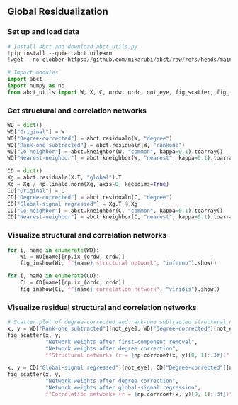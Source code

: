## Global Residualization

### Set up and load data

```python

# Install abct and download abct_utils.py
!pip install --quiet abct nilearn
!wget --no-clobber https://github.com/mikarubi/abct/raw/refs/heads/main/docs-code/examples/abct_utils.py

# Import modules
import abct
import numpy as np
from abct_utils import W, X, C, ordw, ordc, not_eye, fig_scatter, fig_imshow

```

### Get structural and correlation networks

```python

WD = dict()
WD["Original"] = W
WD["Degree-corrected"] = abct.residualn(W, "degree")
WD["Rank-one subtracted"] = abct.residualn(W, "rankone")
WD["Co-neighbor"] = abct.kneighbor(W, "common", kappa=0.1).toarray()
WD["Nearest-neighbor"] = abct.kneighbor(W, "nearest", kappa=0.1).toarray()

CD = dict()
Xg = abct.residualn(X.T, "global").T
Xg = Xg / np.linalg.norm(Xg, axis=0, keepdims=True)
CD["Original"] = C
CD["Degree-corrected"] = abct.residualn(C, "degree")
CD["Global-signal regressed"] = Xg.T @ Xg
CD["Co-neighbor"] = abct.kneighbor(C, "common", kappa=0.1).toarray()
CD["Nearest-neighbor"] = abct.kneighbor(C, "nearest", kappa=0.1).toarray()

```

### Visualize structural and correlation networks

```python

for i, name in enumerate(WD):
    Wi = WD[name][np.ix_(ordw, ordw)]
    fig_imshow(Wi, f"{name} structural network", "inferno").show()

for i, name in enumerate(CD):
    Ci = CD[name][np.ix_(ordc, ordc)]
    fig_imshow(Ci, f"{name} correlation network", "viridis").show()

```

### Visualize residual structural and correlation networks

```python

# Scatter plot of degree-corrected and rank-one subtracted structural networks
x, y = WD["Rank-one subtracted"][not_eye], WD["Degree-corrected"][not_eye]
fig_scatter(x, y, 
            "Network weights after first-component removal",
            "Network weights after degree correction",
            f"Structural networks (r = {np.corrcoef(x, y)[0, 1]:.3f})").show()

x, y = CD["Global-signal regressed"][not_eye], CD["Degree-corrected"][not_eye]
fig_scatter(x, y, 
            "Network weights after degree correction",
            "Network weights after global-signal regression",
            f"Correlation networks (r = {np.corrcoef(x, y)[0, 1]:.3f})").show()

```
